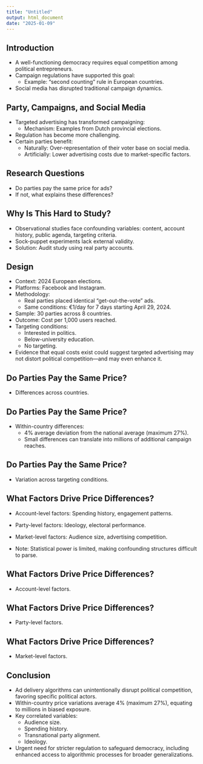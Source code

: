 ```yaml
---
title: "Untitled"
output: html_document
date: "2025-01-09"
---
```


## Introduction

+ A well-functioning democracy requires equal competition among political entrepreneurs.
+ Campaign regulations have supported this goal:
  * Example: "second counting" rule in European countries.
+ Social media has disrupted traditional campaign dynamics.

## Party, Campaigns, and Social Media

+ Targeted advertising has transformed campaigning:
  * Mechanism: Examples from Dutch provincial elections.
+ Regulation has become more challenging.
+ Certain parties benefit:
  * Naturally: Over-representation of their voter base on social media.
  * Artificially: Lower advertising costs due to market-specific factors.

## Research Questions

+ Do parties pay the same price for ads?
+ If not, what explains these differences?

## Why Is This Hard to Study?

+ Observational studies face confounding variables: content, account history, public agenda, targeting criteria.
+ Sock-puppet experiments lack external validity.
+ Solution: Audit study using real party accounts.

## Design

+ Context: 2024 European elections.
+ Platforms: Facebook and Instagram.
+ Methodology:
  - Real parties placed identical "get-out-the-vote" ads.
  - Same conditions: €1/day for 7 days starting April 29, 2024.
+ Sample: 30 parties across 8 countries.
+ Outcome: Cost per 1,000 users reached.
+ Targeting conditions:
  - Interested in politics.
  - Below-university education.
  - No targeting.

+ Evidence that equal costs exist could suggest targeted advertising may not distort political competition—and may even enhance it.

## Do Parties Pay the Same Price?

+ Differences across countries.

## Do Parties Pay the Same Price?

+ Within-country differences:
  - 4% average deviation from the national average (maximum 27%).
  - Small differences can translate into millions of additional campaign reaches.

## Do Parties Pay the Same Price?

+ Variation across targeting conditions.

## What Factors Drive Price Differences?

+ Account-level factors: Spending history, engagement patterns.
+ Party-level factors: Ideology, electoral performance.
+ Market-level factors: Audience size, advertising competition.

+ Note: Statistical power is limited, making confounding structures difficult to parse.

## What Factors Drive Price Differences?

+ Account-level factors.

## What Factors Drive Price Differences?

+ Party-level factors.

## What Factors Drive Price Differences?

+ Market-level factors.

## Conclusion

+ Ad delivery algorithms can unintentionally disrupt political competition, favoring specific political actors.
+ Within-country price variations average 4% (maximum 27%), equating to millions in biased exposure.
+ Key correlated variables:
  - Audience size.
  - Spending history.
  - Transnational party alignment.
  - Ideology.
+ Urgent need for stricter regulation to safeguard democracy, including enhanced access to algorithmic processes for broader generalizations.